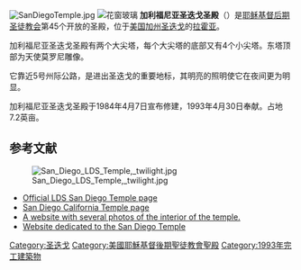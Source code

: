 {{NoteTA
|G1=USState
}}
{{Infobox religious building
| 名字 = 加利福尼亚州聖地牙哥聖殿
| 圖片 = 2019 San Diego LDS Temple 1.jpg
| 圖片說明 = San Diego California Temple
| 地圖 =
| 地圖尺寸 =
| 地圖說明 =
| 坐標 = {{coord|32|51|59.0|N|117|13|43.6|W|type:landmark_region:US|display=title}}
| 宗教 = [[基督教|基督教]]
| 位置 =
| 神 =
| 宗教禮儀 =
| 派別 = [[耶穌基督後期聖徒教會|耶穌基督後期聖徒教會]]
| 節日 =
| 小區 =
| 分區 =
| 基層政權 = [[聖地牙哥_(加利福尼亞州)|聖地牙哥]]
| 區 =
| 領地 =
| 地方行政區 =
| 州 = [[加利福尼亚州|加利福尼亚州]]
| 省 =
| 地區 =
| 國家 = [[美國|美國]]
| 行政 =
| 開光年份 =
| 狀態 =
| 傳統稱號 =
| 所有者 =
| 領導 =
| 婆多羅迦 =
| 主保聖人 =
| 官方網站 =
| 建築師 =
| 建築類型 =
| 建築風格 = [[現代建築|現代式]]
| 建築材料 =
| 建立者 =
| 資助者 =
| 總承包商 =
| 建立日期 =
| 奠基 = 1988年2月27日由泰福·彭蓀會長主待
| 竣工 = 1993年4月25日至30日由戈登·興格萊會長奉獻
| 建設成本 =
| 毀壞 =
| 正立面朝向 =
| 容納人數 =
| 長度 =
| 寬度 =
| 中殿寬度 =
| 內部面積 = 6689平方公尺
| 最高高度 =
| 穹頂 =
| 外穹頂高度 =
| 內穹頂高度 =
| 外穹頂直徑 =
| 內穹頂直徑 =
| 宣禮塔 =
| 宣禮塔高度 =
| 尖塔 =
| 尖塔高度 = 40公尺
| 場地面積 = 52公頃
| 寺廟 =
| 紀念碑 =
| 神社 =
| 碑銘 =
| 海拔 =
| 官方名稱1 =
| 類型1 =
| 標準1 =
| 指定日期1 =
| 父列表1 =
| 參考編號1 =
| 官方名稱2 =
| 類型2 =
| 標準2 =
| 指定日期2 =
| 父列表2 = 
| 參考編號2 = 45
}}

[[Image:SanDiegoTemple.jpg|alt=The stained glass wall of the West spire]]
[[Image:SanDiegoTemple3.jpg|花窗玻璃]]
'''加利福尼亚圣迭戈圣殿'''（{{lang-en|'''San Diego California Temple'''}}）是[[耶稣基督后期圣徒教会|耶稣基督后期圣徒教会]]第45个开放的圣殿，位于[[美国|美国]][[加州|加州]][[圣迭戈|圣迭戈]]的[[拉霍亚|拉霍亚]]。

加利福尼亚圣迭戈圣殿有两个大尖塔，每个大尖塔的底部又有4个小尖塔。东塔顶部为天使莫罗尼雕像。

它靠近5号州际公路，是进出圣迭戈的重要地标，其明亮的照明使它在夜间更为明显。

加利福尼亚圣迭戈圣殿于1984年4月7日宣布修建，1993年4月30日奉献。占地7.2英亩。

==参考文献==
[[File:San_Diego_LDS_Temple,_twilight.jpg|thumb]]
* [http://www.lds.org/temples/main/0,11204,1912-1-81-0,00.html Official LDS San Diego Temple page]{{Wayback|url=http://www.lds.org/temples/main/0,11204,1912-1-81-0,00.html |date=20100620135657 }}
* [https://web.archive.org/web/20130202160509/http://www.ldschurchtemples.com/sandiego/ San Diego California Temple page]
* [https://www.webcitation.org/query?url=http://www.geocities.com/Athens/Rhodes/5539/sandiego.html&date=2009-10-25+10:28:43  A website with several photos of the interior of the temple.]
* [https://web.archive.org/web/20060430232737/http://www.sandiegomormontemple.org/ Website dedicated to the San Diego Temple]
{{commonscat-inline|San Diego California Temple}}

{{耶穌基督後期聖徒教會聖殿}}

[[Category:圣迭戈|Category:圣迭戈]]
[[Category:美國耶穌基督後期聖徒教會聖殿|Category:美國耶穌基督後期聖徒教會聖殿]]
[[Category:1993年完工建築物|Category:1993年完工建築物]]